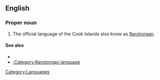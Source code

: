 ==English==

===Proper noun===
{{en-proper noun|sg=[[Cook Islands]] [[Maori]]}}

# The official language of the Cook Islands also know as [[Rarotongan]].

====See also====
{{ethnologue|code=rar}}
*{{pedialite|Cook Islands Maori}}
*[[:Category:Rarotongan language]]

[[Category:Languages]]